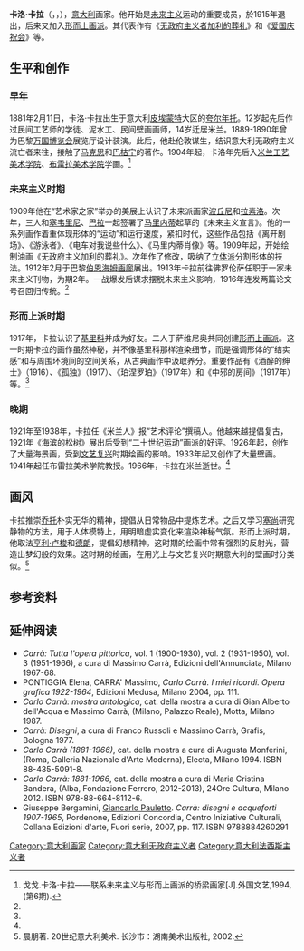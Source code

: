 {{Infobox artist
| bgcolour      = #6495ED
| name          = Carlo Carrà
| image         = File:Carrà in front of Le Figaro, Paris, 9 February 1912 (cropped).jpg
| imagesize     = 235px
| caption       =  卡洛·卡拉
| birth_name     = 
| birth_date     = {{birth date |1881|2|11|}}
| birth_place      = {{Flag|Kingdom of Italy}}[[夸尔年托|夸尔年托]]
| death_date     = {{death date and age |1966|4|13|1881|2|11|}} 
| death_place    = {{Flag|Italy}}[[米兰|米兰]]
| nationality   = 
| field         = [[油画|油画]]
| training      = 
| movement      = [[未来主义|未来主义]]
| works         = 
| patrons       = 
| influenced by = 
| influenced    = 
| awards        = 
}}

'''卡洛·卡拉'''（{{lang-it|Carlo Carrà}}，{{IPA-it|ˈkarlo karˈra}}，{{bd|1881年|2月11日|1966年|4月13日|catIdx=C}}），[[意大利|意大利]]画家。他开始是[[未来主义|未来主义]]运动的重要成员，於1915年退出，后来又加入[[形而上画派|形而上画派]]。其代表作有《[[无政府主义者加利的葬礼|无政府主义者加利的葬礼]]》和《[[爱国庆祝会|爱国庆祝会]]》等。

==生平和创作==
===早年===
1881年2月11日，卡洛·卡拉出生于意大利[[皮埃蒙特|皮埃蒙特]]大区的[[夸尔年托|夸尔年托]]。12岁起先后作过民间工艺师的学徒、泥水工、民间壁画画师，14岁迁居米兰。1889-1890年曾为巴黎[[万国博览会|万国博览会]]展览厅设计装演。此后，他赴伦敦谋生，结识意大利无政府主义流亡者来往，接触了[[马克思|马克思]]和[[巴枯宁|巴枯宁]]的著作。1904年起，卡洛年先后入[[米兰工艺美术学院|米兰工艺美术学院]]、[[布雷拉美术学院|布雷拉美术学院]]学画。<ref name=gg>戈戈.卡洛·卡拉——联系未来主义与形而上画派的桥梁画家[J].外国文艺,1994,(第6期).</ref>{{rp|247}}

===未来主义时期===
1909年他在“艺术家之家”举办的美展上认识了未来派画家[[波丘尼|波丘尼]]和[[拉素洛|拉素洛]]。次年，三人和[[吉诺·塞韦里尼|塞韦里尼]]、[[巴拉|巴拉]]一起签署了[[菲利波·托马索·马里内蒂|马里内蒂]]起草的《未来主义宣言》。他的一系列画作着重体现形体的“运动”和运行速度，紧扣时代，这些作品包括《离开剧场》、《游泳者》、《电车对我说些什么》、《马里内蒂肖像》等。1909年起，开始绘制油画《无政府主义加利的葬礼》。次年作了修改，吸纳了[[立体派|立体派]]分割形体的技法。1912年2月于巴黎[[伯恩海姆画廊|伯恩海姆画廊]]展出。1913年卡拉前往佛罗伦萨任职于一家未来主义刊物，为期2年。一战爆发后谋求摆脱未来主义影响，1916年连发两篇论文号召回归传统。<ref name=gg/>{{rp|248}}

===形而上派时期===
1917年，卡拉认识了[[乔治·德·基里科|基里科]]并成为好友。二人于萨维尼奥共同创建[[形而上画派|形而上画派]]。这一时期卡拉的画作虽然神秘，并不像基里科那样渲染细节，而是强调形体的“结实感”和与周围环境间的空间关系，从古典画作中汲取养分。重要作品有《酒醉的绅士》（1916）、《孤独》（1917）、《珀涅罗珀》（1917年）和《中邪的房间》（1917年）等。<ref name=gg/>{{rp|249}}

===晚期===
1921年至1938年，卡拉任《米兰人》报“艺术评论”撰稿人。他越来越提倡复古，1921年《海滨的松树》展出后受到“二十世纪运动”画派的好评。1926年起，创作了大量海景画，受到[[文艺复兴|文艺复兴]]时期绘画的影响。1933年起又创作了大量壁画。1941年起任布雷拉美术学院教授。1966年，卡拉在米兰逝世。<ref name=gg/>{{rp|250}}

==画风==
卡拉推崇[[乔托|乔托]]朴实无华的精神，提倡从日常物品中提炼艺术。之后又学习[[塞尚|塞尚]]研究静物的方法，用于人体模特上，用明暗虚实变化来渲染神秘气氛。形而上派时期，他取法[[亨利·卢梭|亨利·卢梭]]和[[德朗|德朗]]，提倡幻想精神。这时期的绘画中常有强烈的反射光，营造出梦幻般的效果。这时期的绘画，在用光上与文艺复兴时期意大利的壁画时分类似。<ref>晨朋著. 20世纪意大利美术. 长沙市：湖南美术出版社, 2002.</ref>{{rp|54}}

==参考资料==
{{reflist}}

==延伸阅读==
* ''Carrà: Tutta l'opera pittorica'', vol. 1 (1900-1930), vol. 2 (1931-1950), vol. 3 (1951-1966), a cura di Massimo Carrà, Edizioni dell'Annunciata, Milano 1967-68.
* PONTIGGIA Elena, CARRA' Massimo, ''Carlo Carrà. I miei ricordi. Opera grafica 1922-1964'', Edizioni Medusa, Milano 2004, pp. 111.
* ''Carlo Carrà: mostra antologica'', cat. della mostra a cura di Gian Alberto dell'Acqua e Massimo Carrà, (Milano, Palazzo Reale), Motta, Milano 1987.
* ''Carrà: Disegni'', a cura di Franco Russoli e Massimo Carrà, Grafis, Bologna 1977.
* ''Carlo Carrà (1881-1966)'', cat. della mostra a cura di Augusta Monferini, (Roma, Galleria Nazionale d'Arte Moderna), Electa, Milano 1994. ISBN 88-435-5091-8.
* ''Carlo Carrà: 1881-1966'', cat. della mostra a cura di Maria Cristina Bandera, (Alba, Fondazione Ferrero, 2012-2013), 24Ore Cultura, Milano 2012. ISBN 978-88-664-8112-6.
* Giuseppe Bergamini, [[Giancarlo_Pauletto|Giancarlo Pauletto]]. ''Carrà: disegni e acqueforti 1907-1965'', Pordenone, Edizioni Concordia, Centro Iniziative Culturali, Collana Edizioni d'arte, Fuori serie, 2007, pp. 117. ISBN 9788884260291

{{Authority control}}
{{DEFAULTSORT:carra}}
[[Category:意大利画家|Category:意大利画家]]
[[Category:意大利无政府主义者|Category:意大利无政府主义者]]
[[Category:意大利法西斯主义者|Category:意大利法西斯主义者]]